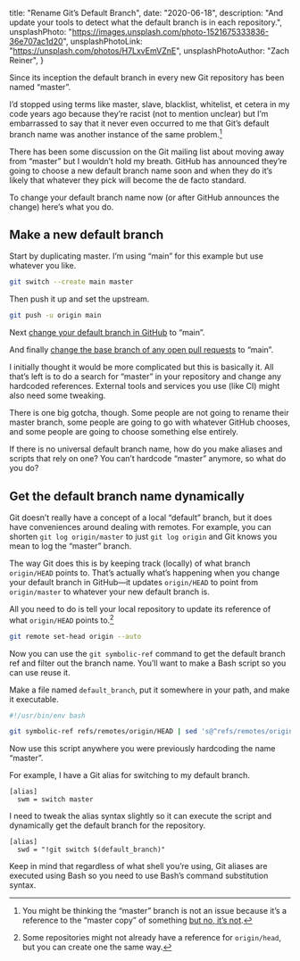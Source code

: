   title: "Rename Git’s Default Branch",
  date: "2020-06-18",
  description:
    "And update your tools to detect what the default branch is in each repository.",
  unsplashPhoto: "https://images.unsplash.com/photo-1521675333836-36e707ac1d20",
  unsplashPhotoLink: "https://unsplash.com/photos/H7LxvEmVZnE",
  unsplashPhotoAuthor: "Zach Reiner",
}

Since its inception the default branch in every new Git repository has been named “master”.

I’d stopped using terms like master, slave, blacklist, whitelist, et cetera in my code years ago because they’re racist (not to mention unclear) but I’m embarrassed to say that it never even occurred to me that Git’s default branch name was another instance of the same problem.[^1]

There has been some discussion on the Git mailing list about moving away from “master” but I wouldn’t hold my breath. GitHub has announced they’re going to choose a new default branch name soon and when they do it’s likely that whatever they pick will become the de facto standard.

To change your default branch name now (or after GitHub announces the change) here’s what you do.

## Make a new default branch

Start by duplicating master. I’m using “main” for this example but use whatever you like.

```bash
git switch --create main master
```

Then push it up and set the upstream.

```bash
git push -u origin main
```

Next [change your default branch in GitHub](https://help.github.com/en/github/administering-a-repository/setting-the-default-branch) to “main”.

And finally [change the base branch of any open pull requests](https://help.github.com/en/github/collaborating-with-issues-and-pull-requests/changing-the-base-branch-of-a-pull-request) to “main”.

I initially thought it would be more complicated but this is basically it. All that’s left is to do a search for “master” in your repository and change any hardcoded references. External tools and services you use (like CI) might also need some tweaking.

There is one big gotcha, though. Some people are not going to rename their master branch, some people are going to go with whatever GitHub chooses, and some people are going to choose something else entirely.

If there is no universal default branch name, how do you make aliases and scripts that rely on one? You can’t hardcode “master” anymore, so what do you do?

## Get the default branch name dynamically

Git doesn’t really have a concept of a local “default” branch, but it does have conveniences around dealing with remotes. For example, you can shorten `git log origin/master` to just `git log origin` and Git knows you mean to log the “master” branch.

The way Git does this is by keeping track (locally) of what branch `origin/HEAD` points to. That’s actually what’s happening when you change your default branch in GitHub—it updates `origin/HEAD` to point from `origin/master` to whatever your new default branch is.

All you need to do is tell your local repository to update its reference of what `origin/HEAD` points to.[^2]

```bash
git remote set-head origin --auto
```

Now you can use the `git symbolic-ref` command to get the default branch ref and filter out the branch name. You’ll want to make a Bash script so you can use reuse it.

Make a file named `default_branch`, put it somewhere in your path, and make it executable.

```bash
#!/usr/bin/env bash

git symbolic-ref refs/remotes/origin/HEAD | sed 's@^refs/remotes/origin/@@'
```

Now use this script anywhere you were previously hardcoding the name “master”.

For example, I have a Git alias for switching to my default branch.

```
[alias]
  swm = switch master
```

I need to tweak the alias syntax slightly so it can execute the script and dynamically get the default branch for the repository.

```
[alias]
  swd = "!git switch $(default_branch)"
```

Keep in mind that regardless of what shell you’re using, Git aliases are executed using Bash so you need to use Bash’s command substitution syntax.

[^1]: You might be thinking the “master” branch is not an issue because it’s a reference to the “master copy” of something [but no, it’s not](https://mail.gnome.org/archives/desktop-devel-list/2019-May/msg00066.html).
[^2]: Some repositories might not already have a reference for `origin/head`, but you can create one the same way.
